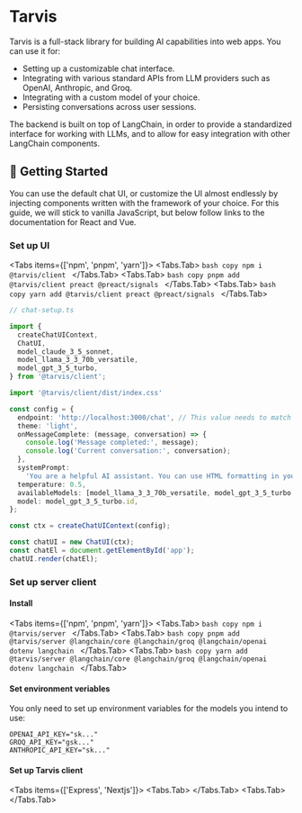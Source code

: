 # Tarvis

Tarvis is a full-stack library for building AI capabilities into web apps. You can use it for:

- Setting up a customizable chat interface.
- Integrating with various standard APIs from LLM providers such as OpenAI, Anthropic, and Groq.
- Integrating with a custom model of your choice.
- Persisting conversations across user sessions.

The backend is built on top of LangChain, in order to provide a standardized interface for working with LLMs, and to allow for easy integration with other LangChain components.

## 🚀 Getting Started

You can use the default chat UI, or customize the UI almost endlessly by injecting components written
with the framework of your choice. For this guide, we will stick to vanilla JavaScript, but below follow
links to the documentation for React and Vue.


<Cards num={3}>
  <Cards.Card
    arrow
    title="React"
    href="/docs/ui-frameworks/react"
  ></Cards.Card>
  <Cards.Card
    arrow
    title="Vue"
    href="/docs/ui-frameworks/vue"
  ></Cards.Card>
  <Cards.Card
    arrow
    title="Angular"
    href="/docs/ui-frameworks/angular"
  ></Cards.Card>
</Cards>

### Set up UI


<Tabs items={['npm', 'pnpm', 'yarn']}>
  <Tabs.Tab>
    ```bash copy
    npm i @tarvis/client
    ```
  </Tabs.Tab>
  <Tabs.Tab>
    ```bash copy
    pnpm add @tarvis/client preact @preact/signals
    ```
  </Tabs.Tab>
  <Tabs.Tab>
    ```bash copy
    yarn add @tarvis/client preact @preact/signals
    ```
  </Tabs.Tab>
</Tabs>

```ts copy
// chat-setup.ts

import {
  createChatUIContext,
  ChatUI,
  model_claude_3_5_sonnet,
  model_llama_3_3_70b_versatile,
  model_gpt_3_5_turbo,
} from '@tarvis/client';

import '@tarvis/client/dist/index.css'

const config = {
  endpoint: 'http://localhost:3000/chat', // This value needs to match the endpoint on your server, which exposes the tarvis server functionality.
  theme: 'light',
  onMessageComplete: (message, conversation) => {
    console.log('Message completed:', message);
    console.log('Current conversation:', conversation);
  },
  systemPrompt:
    'You are a helpful AI assistant. You can use HTML formatting in your responses to create well-structured and visually appealing messages. You can use tags like <h1>, <h2>, <h3> for headings, <ul> and <ol> for lists, <li> for list items, <p> for paragraphs, <strong> and <em> for emphasis, <code> for code snippets, and <pre> for preformatted text. Always ensure your HTML is properly formatted and closed. Use appropriate spacing and structure to make the content easy to read.',
  temperature: 0.5,
  availableModels: [model_llama_3_3_70b_versatile, model_gpt_3_5_turbo, model_claude_3_5_sonnet],
  model: model_gpt_3_5_turbo.id,
};

const ctx = createChatUIContext(config);

const chatUI = new ChatUI(ctx);
const chatEl = document.getElementById('app');
chatUI.render(chatEl);
```

### Set up server client

#### Install

<Tabs items={['npm', 'pnpm', 'yarn']}>
  <Tabs.Tab>
    ```bash copy
    npm i @tarvis/server
    ```
  </Tabs.Tab>
  <Tabs.Tab>
    ```bash copy
    pnpm add @tarvis/server @langchain/core @langchain/groq @langchain/openai dotenv langchain
    ```
  </Tabs.Tab>
  <Tabs.Tab>
    ```bash copy
    yarn add @tarvis/server @langchain/core @langchain/groq @langchain/openai dotenv langchain
    ```
  </Tabs.Tab>
</Tabs>

#### Set environment veriables

You only need to set up environment variables for the models you intend to use:

```copy
OPENAI_API_KEY="sk..."
GROQ_API_KEY="gsk..."
ANTHROPIC_API_KEY="sk..."
```

#### Set up Tarvis client


<Tabs items={['Express', 'Nextjs']}>
  <Tabs.Tab>
    <ExpressExample />
  </Tabs.Tab>
  <Tabs.Tab>
    <NextjsExample />
  </Tabs.Tab>
</Tabs>


